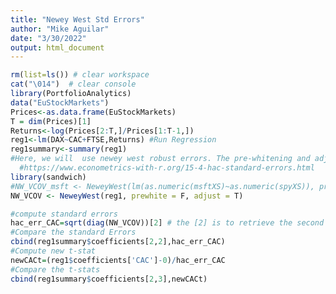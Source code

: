 ```yaml
---
title: "Newey West Std Errors"
author: "Mike Aguilar"
date: "3/30/2022"
output: html_document
---
```



<!-- ### Newey West Std Errors -->
```r
rm(list=ls()) # clear workspace
cat("\014")  # clear console
library(PortfolioAnalytics)
data("EuStockMarkets")
Prices<-as.data.frame(EuStockMarkets)
T = dim(Prices)[1]
Returns<-log(Prices[2:T,]/Prices[1:T-1,])
reg1<-lm(DAX~CAC+FTSE,Returns) #Run Regression
reg1summary<-summary(reg1)
#Here, we will  use newey west robust errors. The pre-whitening and adjust are set to F, and T respectively  to ensure the proper formula and small sample adjustments are made. 
  #https://www.econometrics-with-r.org/15-4-hac-standard-errors.html
library(sandwich)
#NW_VCOV_msft <- NeweyWest(lm(as.numeric(msftXS)~as.numeric(spyXS)), prewhite = F, adjust = T)
NW_VCOV <- NeweyWest(reg1, prewhite = F, adjust = T)

#compute standard errors 
hac_err_CAC=sqrt(diag(NW_VCOV))[2] # the [2] is to retrieve the second element, which corresponds to the "independent" variable. 
#Compare the standard Errors
cbind(reg1summary$coefficients[2,2],hac_err_CAC)
#Compute new t-stat
newCACt=(reg1$coefficients['CAC']-0)/hac_err_CAC
#Compare the t-stats
cbind(reg1summary$coefficients[2,3],newCACt)


```
